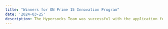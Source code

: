 ```yaml
---
title: "Winners for ON Prime 15 Innovation Program"
date: '2024-03-25'
description: The Hypersocks Team was successful with the application for ON Prime Program.
---
```

